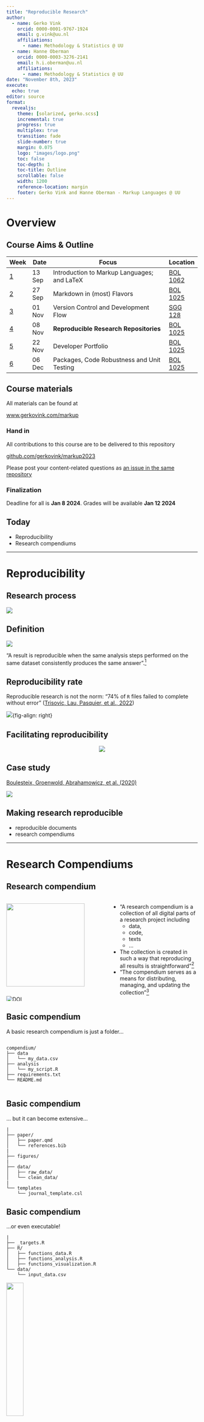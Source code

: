 ```yaml
---
title: "Reproducible Research"
author: 
  - name: Gerko Vink
    orcid: 0000-0001-9767-1924
    email: g.vink@uu.nl
    affiliations:
      - name: Methodology & Statistics @ UU
  - name: Hanne Oberman
    orcid: 0000-0003-3276-2141
    email: h.i.oberman@uu.nl
    affiliations:
      - name: Methodology & Statistics @ UU
date: "November 8th, 2023"
execute: 
  echo: true
editor: source
format: 
  revealjs:
    theme: [solarized, gerko.scss]
    incremental: true  
    progress: true
    multiplex: true
    transition: fade
    slide-number: true
    margin: 0.075
    logo: "images/logo.png" 
    toc: false
    toc-depth: 1
    toc-title: Outline
    scrollable: false
    width: 1200
    reference-location: margin
    footer: Gerko Vink and Hanne Oberman - Markup Languages @ UU
---
```


# Overview

## Course Aims & Outline

| Week | Date   | Focus                                       | Location |
|------|--------|---------------------------------------------|----------|
| [1](weeks/week-1.qmd)    | 13 Sep | Introduction to Markup Languages; and LaTeX | [BOL 1062](https://students.uu.nl/bolognalaan-101) |
| [2](weeks/week-2.qmd)    | 27 Sep | Markdown in (most) Flavors                  | [BOL 1025](https://students.uu.nl/bolognalaan-101) |
| [3](weeks/week-3.qmd)    | 01 Nov | Version Control and Development Flow        | [SGG 128](https://students.uu.nl/sjoerd-groenmangebouw) |
| [4](weeks/week-4.qmd)    | 08 Nov | **Reproducible Research Repositories**          | [BOL 1025](https://students.uu.nl/bolognalaan-101) |
| [5](weeks/week-5.qmd)    | 22 Nov | Developer Portfolio                         | [BOL 1025](https://students.uu.nl/bolognalaan-101) |
| [6](weeks/week-6.qmd)    | 06 Dec | Packages, Code Robustness and Unit Testing  | [BOL 1025](https://students.uu.nl/bolognalaan-101) |

## Course materials
All materials can be found at

[www.gerkovink.com/markup](https://www.gerkovink.com/markup)

### Hand in
All contributions to this course are to be delivered to this repository 

[github.com/gerkovink/markup2023](https://github.com/gerkovink/markup2023)

Please post your content-related questions as [an issue in the same repository](https://github.com/gerkovink/markup2023/issues)

### Finalization
Deadline for all is **Jan 8 2024**. Grades will be available **Jan 12 2024**

## Today

- Reproducibility
- Research compendiums

---

# Reproducibility

## Research process

![](https://the-turing-way.netlify.app/_images/reproducibility.jpg)

## Definition

![](https://the-turing-way.netlify.app/_images/reproducible-matrix.jpg)

"A result is reproducible when the same analysis steps performed on the same dataset consistently produces the same answer".^[[The Turing way](https://the-turing-way.netlify.app/reproducible-research/overview/overview-definitions#rr-overview-definitions)]

## Reproducibility rate

Reproducible research is not the norm: "74% of `R` files failed to complete without error" ([Trisovic, Lau, Pasquier, et al., 2022](https://doi.org/10.1038/s41597-022-01143-6)) 

<!-- 9000 unique R files published from 2010 to 2020 -->

![](https://i1.rgstatic.net/publication/358754307_A_large-scale_study_on_research_code_quality_and_execution/links/621459fef02286737cb4084a/largepreview.png){fig-align: right}

<!-- ## Reproducible code -->

<!-- <center> -->
<!-- ![](https://imgs.xkcd.com/comics/future_self.png) -->
<!-- </center> -->

## Facilitating reproducibility

<center>
![](https://imgs.xkcd.com/comics/will_it_work.png)
</center>

## Case study

[Boulesteix, Groenwold, Abrahamowicz, et al. (2020)](https://doi.org/10.1136/bmjopen-2020-039921)

![](https://i1.rgstatic.net/publication/347620710_Introduction_to_statistical_simulations_in_health_research/links/5fe2f1ad299bf1408837576b/largepreview.png)


## Making research reproducible

- reproducible documents
- research compendiums

---

# Research Compendiums

## Research compendium
::: columns
::: {.column width="50%"}
<!-- <center> -->
![](https://the-turing-way.netlify.app/_images/research-compendium.svg){width=90%}
<!-- </center> -->
[![DOI](https://zenodo.org/badge/DOI/10.5281/zenodo.8169292.svg)](https://doi.org/10.5281/zenodo.8169292)
:::

::: {.column width="45%"}
- "A research compendium is a collection of all digital parts of a research project including 
  - data, 
  - code, 
  - texts
  - ...
- The collection is created in such a way that reproducing all results is straightforward"[^1]
- "The compendium serves as a means for distributing, managing, and updating the collection"[^2]

[^1]: [The Turing Way](https://the-turing-way.netlify.app/reproducible-research/compendia)
[^2]: [Gentleman & Temple Lang (2007)](https://doi.org/10.1198/106186007X178663)

:::
:::

## Basic compendium{.build}
A basic research compendium is just a folder...

::: columns
::: {.column width="50%"}
```
compendium/
├── data
│   └── my_data.csv
├── analysis
│   └── my_script.R
├── requirements.txt
└── README.md
```
:::

::: {.column width="45%"}
<!-- Where would you add these? -->
<!-- ``` -->
<!-- └── manuscript.qmd -->
<!-- ``` -->
<!-- ``` -->
<!-- └── figures -->
<!-- ``` -->
:::
:::

## Basic compendium{.build}
... but it can become extensive...

```
|
├── paper/
│   ├── paper.qmd       
│   └── references.bib  
| 
├── figures/            
|
├── data/
│   ├── raw_data/       
│   └── clean_data/   
|
└── templates
    └── journal_template.csl     
```

## Basic compendium{.build}
...or even executable!

```
|
├── _targets.R
├── R/
│   ├── functions_data.R
│   ├── functions_analysis.R
│   ├── functions_visualization.R
└── data/
    └── input_data.csv
```
![](https://books.ropensci.org/targets/man/figures/drake-graph.png){width=30%}

## In practice

![](https://www.uu.nl/sites/default/files/styles/image_1600x300/public/RDM%20internetbanner.jpg)
Research Data Management Support workshop: 

**Writing Reproducible Manuscripts in R and Python**

## Things

- "Completeness: The research compendium contains all of the objects needed to reproduce a predefined outcome.
- Organization: It is easy to understand and keep track of the various objects in the research compendium and their relationship over time.
- Economy: Fewer extraneous objects in the compendium mean fewer things that can break and require less maintenance over time.
- Transparency: The research compendium provides full disclosure of the research process that produced the scientific claim.
- Documentation: Information describing compendium objects is provided in enough detail to enable independent understanding and use of the compendium".[^3]

[^3]: [![](https://zenodo.org/badge/DOI/10.15497/RDA00074.svg)](https://doi.org/10.15497/RDA00074)

## Things

- "Access: It is clear who can use what, how, and under what conditions, with open access preferred.
- Provenance: The origin of the components of the research compendium and how each has changed over time is evident.
- Metadata: Information about the research compendium and its components is embedded in a standardized, machine-readable code.
- Automation: As much as possible, the computational workflow is script- or workflow-based so that the workflow can be re-executed using minimal actions.
- Review: A series of managed activities needed to ensure continued access to and functionality of the research compendium and its components for as long as necessary".[^3]

[^3]: [![](https://zenodo.org/badge/DOI/10.15497/RDA00074.svg)](https://doi.org/10.15497/RDA00074)

## Steps

- Think about a good folder structure 
  - Split up 'read-only', 'human-generated', and 'project-generated' files
- Create folder structure (main directory and sub directories)
  - Add a landing page in the form of a README document
  - Make the compendium executable (to automatically generate the results; optional)
  - Make the compendium into a git repository (optional)
- Add all files needed for reproducing the results of the project
  - Avoid 'hard coded' parameters or human intervention in the execution
- Make the compendium as clean and easy to use as possible
  - Include a citation file and a LICENSE file with info on how it can be used
- Publish your compendium[^4]

[^4]: Adapted from [The Turing Way](https://the-turing-way.netlify.app/reproducible-research/compendia#checklist)

---

# Exit

## Take aways
- reproducibility
- research compendiums
- building a compendium

## Next meeting
**Developer Portfolio** + hand in the exercise in [this week's lab](../weeks/week-4.qmd)


